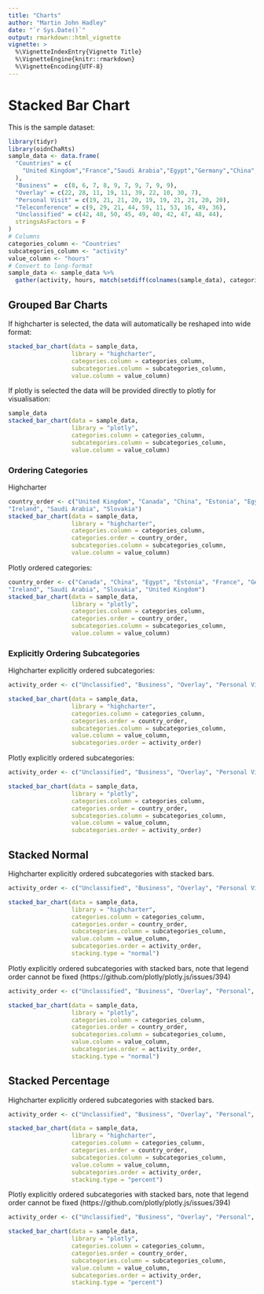 ```yaml
---
title: "Charts"
author: "Martin John Hadley"
date: "`r Sys.Date()`"
output: rmarkdown::html_vignette
vignette: >
  %\VignetteIndexEntry{Vignette Title}
  %\VignetteEngine{knitr::rmarkdown}
  %\VignetteEncoding{UTF-8}
---
```


<!-- ANY PACKAGES USED HERE MUST BE LOADED IN THE DESCRIPTION FILE AS WELL !-->

# Stacked Bar Chart

This is the sample dataset:

```r
library(tidyr)
library(oidnChaRts)
sample_data <- data.frame(
  "Countries" = c(
    "United Kingdom","France","Saudi Arabia","Egypt","Germany","China","Slovakia","Canada","Estonia","Ireland"
  ),
  "Business" =  c(8, 6, 7, 8, 9, 7, 9, 7, 9, 9),
  "Overlay" = c(22, 28, 11, 19, 11, 39, 22, 10, 30, 7),
  "Personal Visit" = c(19, 21, 21, 20, 19, 19, 21, 21, 20, 20),
  "Teleconference" = c(9, 29, 21, 44, 59, 11, 53, 16, 49, 36),
  "Unclassified" = c(42, 48, 50, 45, 49, 40, 42, 47, 48, 44),
  stringsAsFactors = F
)
# Columns
categories_column <- "Countries"
subcategories_column <- "activity"
value_column <- "hours"
# Convert to long-format
sample_data <- sample_data %>%
  gather(activity, hours, match(setdiff(colnames(sample_data), categories_column), colnames(sample_data)))
```


## Grouped Bar Charts

If highcharter is selected, the data will automatically be reshaped into wide format:

```r
stacked_bar_chart(data = sample_data,
                  library = "highcharter",
                  categories.column = categories_column,
                  subcategories.column = subcategories_column,
                  value.column = value_column)
```

If plotly is selected the data will be provided directly to plotly for visualisation:

```r
sample_data
stacked_bar_chart(data = sample_data,
                  library = "plotly",
                  categories.column = categories_column,
                  subcategories.column = subcategories_column,
                  value.column = value_column)
```

### Ordering Categories

Highcharter

```r
country_order <- c("United Kingdom", "Canada", "China", "Estonia", "Egypt", "France", "Germany", 
"Ireland", "Saudi Arabia", "Slovakia")
stacked_bar_chart(data = sample_data,
                  library = "highcharter",
                  categories.column = categories_column,
                  categories.order = country_order,
                  subcategories.column = subcategories_column,
                  value.column = value_column)
```

Plotly ordered categories:

```r
country_order <- c("Canada", "China", "Egypt", "Estonia", "France", "Germany", 
"Ireland", "Saudi Arabia", "Slovakia", "United Kingdom")
stacked_bar_chart(data = sample_data,
                  library = "plotly",
                  categories.column = categories_column,
                  categories.order = country_order,
                  subcategories.column = subcategories_column,
                  value.column = value_column)
```

### Explicitly Ordering Subcategories

Highcharter explicitly ordered subcategories:

```r
activity_order <- c("Unclassified", "Business", "Overlay", "Personal Visit", "Teleconference")

stacked_bar_chart(data = sample_data,
                  library = "highcharter",
                  categories.column = categories_column,
                  categories.order = country_order,
                  subcategories.column = subcategories_column,
                  value.column = value_column,
                  subcategories.order = activity_order)
```

Plotly explicitly ordered subcategories:

```r
activity_order <- c("Unclassified", "Business", "Overlay", "Personal Visit", "Teleconference")

stacked_bar_chart(data = sample_data,
                  library = "plotly",
                  categories.column = categories_column,
                  categories.order = country_order,
                  subcategories.column = subcategories_column,
                  value.column = value_column,
                  subcategories.order = activity_order)
```

## Stacked Normal

Highcharter explicitly ordered subcategories with stacked bars.

```r
activity_order <- c("Unclassified", "Business", "Overlay", "Personal Visit", "Teleconference")

stacked_bar_chart(data = sample_data,
                  library = "highcharter",
                  categories.column = categories_column,
                  categories.order = country_order,
                  subcategories.column = subcategories_column,
                  value.column = value_column,
                  subcategories.order = activity_order,
                  stacking.type = "normal")
```

Plotly explicitly ordered subcategories with stacked bars, note that legend order cannot be fixed (https://github.com/plotly/plotly.js/issues/394)

```r
activity_order <- c("Unclassified", "Business", "Overlay", "Personal", "Teleconference")

stacked_bar_chart(data = sample_data,
                  library = "plotly",
                  categories.column = categories_column,
                  categories.order = country_order,
                  subcategories.column = subcategories_column,
                  value.column = value_column,
                  subcategories.order = activity_order,
                  stacking.type = "normal")
```



## Stacked Percentage

Highcharter explicitly ordered subcategories with stacked bars.

```r
activity_order <- c("Unclassified", "Business", "Overlay", "Personal", "Teleconference")

stacked_bar_chart(data = sample_data,
                  library = "highcharter",
                  categories.column = categories_column,
                  categories.order = country_order,
                  subcategories.column = subcategories_column,
                  value.column = value_column,
                  subcategories.order = activity_order,
                  stacking.type = "percent")
```

Plotly explicitly ordered subcategories with stacked bars, note that legend order cannot be fixed (https://github.com/plotly/plotly.js/issues/394)

```r
activity_order <- c("Unclassified", "Business", "Overlay", "Personal", "Teleconference")

stacked_bar_chart(data = sample_data,
                  library = "plotly",
                  categories.column = categories_column,
                  categories.order = country_order,
                  subcategories.column = subcategories_column,
                  value.column = value_column,
                  subcategories.order = activity_order,
                  stacking.type = "percent")
```


